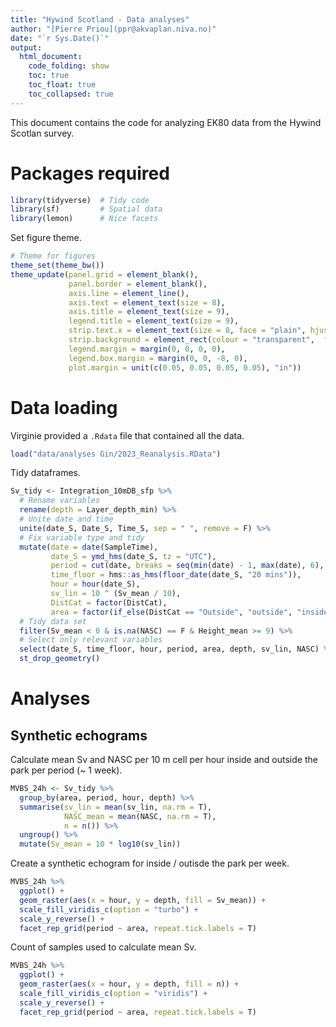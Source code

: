 ```yaml
---
title: "Hywind Scotland - Data analyses"
author: "[Pierre Priou](ppr@akvaplan.niva.no)"
date: "`r Sys.Date()`"
output: 
  html_document:
    code_folding: show
    toc: true
    toc_float: true
    toc_collapsed: true
---
```


This document contains the code for analyzing EK80 data from the Hywind Scotlan survey.

# Packages required

```r
library(tidyverse)  # Tidy code
library(sf)         # Spatial data
library(lemon)      # Nice facets
```

Set figure theme.

```r
# Theme for figures
theme_set(theme_bw())
theme_update(panel.grid = element_blank(), 
             panel.border = element_blank(), 
             axis.line = element_line(),
             axis.text = element_text(size = 8),
             axis.title = element_text(size = 9),
             legend.title = element_text(size = 9),
             strip.text.x = element_text(size = 8, face = "plain", hjust = 0.5),
             strip.background = element_rect(colour = "transparent",  fill = "transparent"),
             legend.margin = margin(0, 0, 0, 0),
             legend.box.margin = margin(0, 0, -8, 0),
             plot.margin = unit(c(0.05, 0.05, 0.05, 0.05), "in"))
```
# Data loading

Virginie provided a `.Rdata` file that contained all the data.

```r
load("data/analyses Gin/2023_Reanalysis.RData")
```

Tidy dataframes.

```r
Sv_tidy <- Integration_10mDB_sfp %>% 
  # Rename variables
  rename(depth = Layer_depth_min) %>% 
  # Unite date and time
  unite(date_S, Date_S, Time_S, sep = " ", remove = F) %>%
  # Fix variable type and tidy
  mutate(date = date(SampleTime),
         date_S = ymd_hms(date_S, tz = "UTC"),
         period = cut(date, breaks = seq(min(date) - 1, max(date), 6), right = T, include.lowest = T),
         time_floor = hms::as_hms(floor_date(date_S, "20 mins")), 
         hour = hour(date_S),
         sv_lin = 10 ^ (Sv_mean / 10),
         DistCat = factor(DistCat),
         area = factor(if_else(DistCat == "Outside", "outside", "inside"))) %>%
  # Tidy data set
  filter(Sv_mean < 0 & is.na(NASC) == F & Height_mean >= 9) %>% 
  # Select only relevant variables
  select(date_S, time_floor, hour, period, area, depth, sv_lin, NASC) %>% 
  st_drop_geometry()
```

# Analyses
 
## Synthetic echograms

Calculate mean Sv and NASC per 10 m cell per hour inside and outside the park per period (~ 1 week).

```r
MVBS_24h <- Sv_tidy %>% 
  group_by(area, period, hour, depth) %>% 
  summarise(sv_lin = mean(sv_lin, na.rm = T),
            NASC_mean = mean(NASC, na.rm = T),
            n = n()) %>% 
  ungroup() %>% 
  mutate(Sv_mean = 10 * log10(sv_lin))
```

Create a synthetic echogram for inside / outisde the park per week.

```r
MVBS_24h %>% 
  ggplot() +
  geom_raster(aes(x = hour, y = depth, fill = Sv_mean)) + 
  scale_fill_viridis_c(option = "turbo") + 
  scale_y_reverse() + 
  facet_rep_grid(period ~ area, repeat.tick.labels = T)
```

Count of samples used to calculate mean Sv.

```r
MVBS_24h %>% 
  ggplot() +
  geom_raster(aes(x = hour, y = depth, fill = n)) + 
  scale_fill_viridis_c(option = "viridis") +
  scale_y_reverse() + 
  facet_rep_grid(period ~ area, repeat.tick.labels = T)
```

